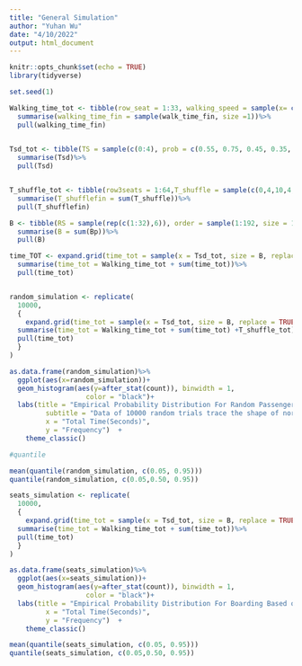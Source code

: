 ```yaml
---
title: "General Simulation"
author: "Yuhan Wu"
date: "4/10/2022"
output: html_document
---
```


```r
knitr::opts_chunk$set(echo = TRUE)
library(tidyverse)
```

```r
set.seed(1)

Walking_time_tot <- tibble(row_seat = 1:33, walking_speed = sample(x= c(2.17, 2.3, 2.1), size = 33, prob = c(0.35, 0.40, 0.25),replace = TRUE), walk_time1 = 1/walking_speed, walk_time_fin = 3*sum(walk_time1))%>%
  summarise(walking_time_fin = sample(walk_time_fin, size =1))%>%
  pull(walking_time_fin)
  

Tsd_tot <- tibble(TS = sample(c(0:4), prob = c(0.55, 0.75, 0.45, 0.35, 0.10),size = 192, replace = TRUE), SS = sample(c(rep(1,64),rep(2,64),rep(3,64)),size =192,replace = TRUE), Tsd = 2*(TS+SS)+10)%>%
  summarise(Tsd)%>%
  pull(Tsd)


T_shuffle_tot <- tibble(row3seats = 1:64,T_shuffle = sample(c(0,4,10,4,12,8),size = 64, prob = c(16.67,16.67,16.67,16.67,16.67,16.67),replace = TRUE))%>%
  summarise(T_shufflefin = sum(T_shuffle))%>%
  pull(T_shufflefin)

B <- tibble(RS = sample(rep(c(1:32),6)), order = sample(1:192, size = 192), RS_O = RS+order, Bp = ceiling(1/RS_O - 1/113))%>%
  summarise(B = sum(Bp))%>%
  pull(B)

time_TOT <- expand.grid(time_tot = sample(x = Tsd_tot, size = B, replace = TRUE))%>%
  summarise(time_tot = Walking_time_tot + sum(time_tot))%>%
  pull(time_tot)


random_simulation <- replicate(
  10000,
  {
    expand.grid(time_tot = sample(x = Tsd_tot, size = B, replace = TRUE))%>%
  summarise(time_tot = Walking_time_tot + sum(time_tot) +T_shuffle_tot)%>%
  pull(time_tot)
  }
)

as.data.frame(random_simulation)%>%
  ggplot(aes(x=random_simulation))+
  geom_histogram(aes(y=after_stat(count)), binwidth = 1, 
                   color = "black")+
  labs(title = "Empirical Probability Distribution For Random Passenger Placement",
         subtitle = "Data of 10000 random trials trace the shape of normal distribution",
         x = "Total Time(Seconds)",
         y = "Frequency")  +
    theme_classic()

```

```r
#quantile

mean(quantile(random_simulation, c(0.05, 0.95)))
quantile(random_simulation, c(0.05,0.50, 0.95))

```

```r

seats_simulation <- replicate(
  10000,
  {
    expand.grid(time_tot = sample(x = Tsd_tot, size = B, replace = TRUE))%>%
  summarise(time_tot = Walking_time_tot + sum(time_tot))%>%
  pull(time_tot)
  }
)

as.data.frame(seats_simulation)%>%
  ggplot(aes(x=seats_simulation))+
  geom_histogram(aes(y=after_stat(count)), binwidth = 1, 
                   color = "black")+
  labs(title = "Empirical Probability Distribution For Boarding Based on Seats",
         x = "Total Time(Seconds)",
         y = "Frequency")  +
    theme_classic()

```

```r
mean(quantile(seats_simulation, c(0.05, 0.95)))
quantile(seats_simulation, c(0.05,0.50, 0.95))
```

